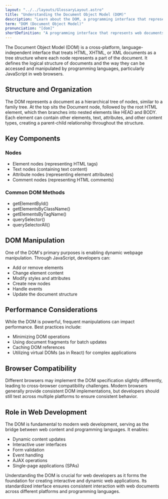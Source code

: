 ```yaml
---
layout: "../../layouts/GlossaryLayout.astro"
title: "Understanding the Document Object Model (DOM)"
description: "Learn about the DOM, a programming interface that represents HTML and XML documents as tree-structured objects, enabling dynamic webpage manipulation through JavaScript."
term: "DOM (Document Object Model)"
pronunciation: "[dom]"
shortDefinition: "A programming interface that represents web documents as a tree structure of objects, allowing scripts to dynamically access and modify webpage content."
---
```


The Document Object Model (DOM) is a cross-platform, language-independent interface that treats HTML, XHTML, or XML documents as a tree structure where each node represents a part of the document. It defines the logical structure of documents and the way they can be accessed and manipulated by programming languages, particularly JavaScript in web browsers.

## Structure and Organization

The DOM represents a document as a hierarchical tree of nodes, similar to a family tree. At the top sits the Document node, followed by the root HTML element, which then branches into nested elements like HEAD and BODY. Each element can contain other elements, text, attributes, and other content types, creating a parent-child relationship throughout the structure.

## Key Components

### Nodes
- Element nodes (representing HTML tags)
- Text nodes (containing text content)
- Attribute nodes (representing element attributes)
- Comment nodes (representing HTML comments)

### Common DOM Methods
- getElementById()
- getElementsByClassName()
- getElementsByTagName()
- querySelector()
- querySelectorAll()

## DOM Manipulation

One of the DOM's primary purposes is enabling dynamic webpage manipulation. Through JavaScript, developers can:
- Add or remove elements
- Change element content
- Modify styles and attributes
- Create new nodes
- Handle events
- Update the document structure

## Performance Considerations

While the DOM is powerful, frequent manipulations can impact performance. Best practices include:
- Minimizing DOM operations
- Using document fragments for batch updates
- Caching DOM references
- Utilizing virtual DOMs (as in React) for complex applications

## Browser Compatibility

Different browsers may implement the DOM specification slightly differently, leading to cross-browser compatibility challenges. Modern browsers generally provide consistent DOM implementations, but developers should still test across multiple platforms to ensure consistent behavior.

## Role in Web Development

The DOM is fundamental to modern web development, serving as the bridge between web content and programming languages. It enables:
- Dynamic content updates
- Interactive user interfaces
- Form validation
- Event handling
- AJAX operations
- Single-page applications (SPAs)

Understanding the DOM is crucial for web developers as it forms the foundation for creating interactive and dynamic web applications. Its standardized interface ensures consistent interaction with web documents across different platforms and programming languages.